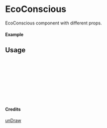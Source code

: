 
<Meta of={EcoConscious} title="unDraw/EcoConscious" />

# EcoConscious

EcoConscious component with different props.

#### Example

<Canvas of={EcoConscious.Primary} />

## Usage

```ts
import { EcoConscious } from "yadl-ui";

const Example = () => {
  return (
      <EcoConscious />
  );
};

export default Example;
```

#### Credits
[unDraw](https://undraw.co/illustrations)
